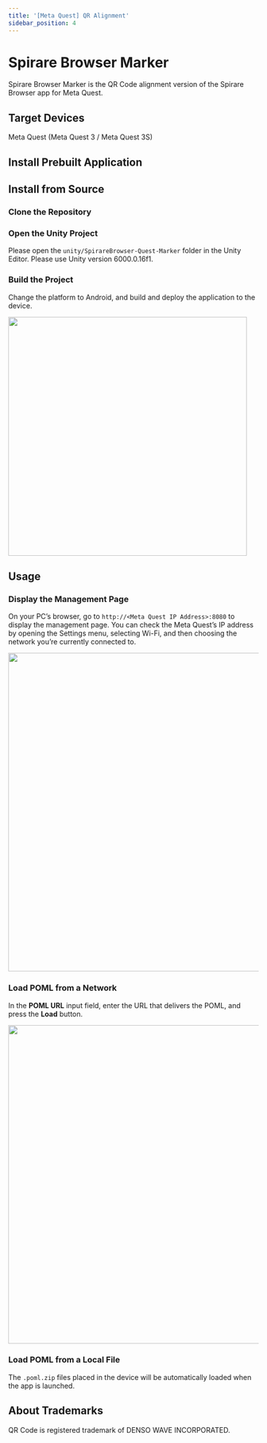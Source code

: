 ```yaml
---
title: '[Meta Quest] QR Alignment'
sidebar_position: 4
---
```











# Spirare Browser Marker

Spirare Browser Marker is the QR Code alignment version of the Spirare Browser app for Meta Quest.

## Target Devices

Meta Quest (Meta Quest 3 / Meta Quest 3S)

## Install Prebuilt Application

<SpirareBrowserAppInstall />

## Install from Source

### Clone the Repository

<SpirareBrowserCloneRepository />

### Open the Unity Project

Please open the `unity/SpirareBrowser-Quest-Marker` folder in the Unity Editor.
Please use Unity version 6000.0.16f1.

### Build the Project

Change the platform to Android, and build and deploy the application to the device.

<img width="480" src={BuildSettings} />

## Usage


### Display the Management Page

On your PC’s browser, go to `http://<Meta Quest IP Address>:8080` to display the management page.
You can check the Meta Quest’s IP address by opening the Settings menu, selecting Wi-Fi, and then choosing the network you’re currently connected to.

<img width="640" src={SpirareBrowserManagementPageTopImage} />

### Load POML from a Network

In the **POML URL** input field, enter the URL that delivers the POML, and press the **Load** button.

<img width="640" src={SpirareBrowserManagementPagePomlLoadedImage} />

### Load POML from a Local File

<SpirareBrowserQuestMarkerPomlPlacement />

The `.poml.zip` files placed in the device will be automatically loaded when the app is launched.

## About Trademarks

QR Code is registered trademark of DENSO WAVE INCORPORATED.
